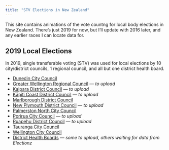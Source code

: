 ```yaml
---
title: "STV Elections in New Zealand"
---
```


This site contains animations of the vote countng for local body elections
in New Zealand. There's just 2019 for now, but I'll update with 2016 later,
and any earlier races I can locate data for.

## 2019 Local Elections

In 2019, single transferable voting (STV) was used for local elections by
10 city/district councils, 1 regional council, and all but one
district health board.

* [Dunedin City Council](dcc2019.html)
* [Greater Wellington Regional Council](gwrc2019.html) --- *to upload*
* [Kaipara District Council](kdc2019.html) --- *to upload*
* [Kāpiti Coast District Council](kcdc2019.html) --- *to upload*
* [Marlborough District Council](mdc2019.html)
* [New Plymouth District Council](npdc2019.html) --- *to upload*
* [Palmerston North City Council](pncc2019.html)
* [Porirua City Council](pcc2019.html) --- *to upload*
* [Ruapehu District Council](rdc2019.html) --- *to upload*
* [Tauranga City Council](tcc2019.html)
* [Wellington City Council](wcc2019.html)
* [District Health Boards](dhbs2019.html) --- *some to upload, others waiting for data from Electionz*

